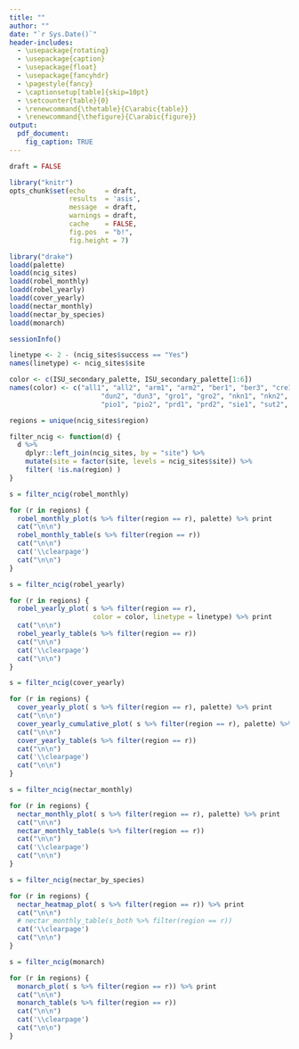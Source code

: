 ```yaml
---
title: ""
author: ""
date: "`r Sys.Date()`"
header-includes:
  - \usepackage{rotating}
  - \usepackage{caption} 
  - \usepackage{float}
  - \usepackage{fancyhdr}
  - \pagestyle{fancy}
  - \captionsetup[table]{skip=10pt}
  - \setcounter{table}{0}
  - \renewcommand{\thetable}{C\arabic{table}}
  - \renewcommand{\thefigure}{C\arabic{figure}}
output: 
  pdf_document:
    fig_caption: TRUE
---
```


\lhead{Appendix C}

```r
draft = FALSE

library("knitr")
opts_chunk$set(echo     = draft, 
               results  = 'asis',
               message  = draft,
               warnings = draft,
               cache    = FALSE,
               fig.pos  = "b!",
               fig.height = 7)
```

```r
library("drake")
loadd(palette)
loadd(ncig_sites)
loadd(robel_monthly)
loadd(robel_yearly)
loadd(cover_yearly)
loadd(nectar_monthly)
loadd(nectar_by_species)
loadd(monarch)
```

```r
sessionInfo()
```

\setlength{\tabcolsep}{3pt}


```r
linetype <- 2 - (ncig_sites$success == "Yes")
names(linetype) <- ncig_sites$site

color <- c(ISU_secondary_palette, ISU_secondary_palette[1:6])
names(color) <- c("all1", "all2", "arm1", "arm2", "ber1", "ber3", "cre1",
                       "dun2", "dun3", "gro1", "gro2", "nkn1", "nkn2", "nor1",
                       "pio1", "pio2", "prd1", "prd2", "sie1", "sut2", "ver1")

regions = unique(ncig_sites$region)

filter_ncig <- function(d) {
  d %>%
    dplyr::left_join(ncig_sites, by = "site") %>%
    mutate(site = factor(site, levels = ncig_sites$site)) %>%
    filter( !is.na(region) )
}
```

\rhead{Robel Pole Survey}


```r
s = filter_ncig(robel_monthly)

for (r in regions) {
  robel_monthly_plot(s %>% filter(region == r), palette) %>% print
  cat("\n\n")
  robel_monthly_table(s %>% filter(region == r))
  cat("\n\n")
  cat('\\clearpage')
  cat("\n\n")
}
```

```r
s = filter_ncig(robel_yearly)

for (r in regions) {
  robel_yearly_plot( s %>% filter(region == r), 
                     color = color, linetype = linetype) %>% print
  cat("\n\n")
  robel_yearly_table(s %>% filter(region == r))
  cat("\n\n")
  cat('\\clearpage')
  cat("\n\n")
}
```



\clearpage

\rhead{Daubenmire Survey}

```r
s = filter_ncig(cover_yearly)

for (r in regions) {
  cover_yearly_plot( s %>% filter(region == r), palette) %>% print
  cat("\n\n")
  cover_yearly_cumulative_plot( s %>% filter(region == r), palette) %>% print
  cat("\n\n")
  cover_yearly_table(s %>% filter(region == r))
  cat("\n\n")
  cat('\\clearpage')
  cat("\n\n")
}
```




\clearpage

\rhead{Nectar Plant Survey}


```r
s = filter_ncig(nectar_monthly)

for (r in regions) {
  nectar_monthly_plot( s %>% filter(region == r), palette) %>% print
  cat("\n\n")
  nectar_monthly_table(s %>% filter(region == r))
  cat("\n\n")
  cat('\\clearpage')
  cat("\n\n")
}
```



```r
s = filter_ncig(nectar_by_species)

for (r in regions) {
  nectar_heatmap_plot( s %>% filter(region == r)) %>% print
  cat("\n\n")
  # nectar_monthly_table(s_both %>% filter(region == r))
  cat('\\clearpage')
  cat("\n\n")
}
```



\clearpage

\rhead{Monarch Survey}

```r
s = filter_ncig(monarch)

for (r in regions) {
  monarch_plot( s %>% filter(region == r)) %>% print
  cat("\n\n")
  monarch_table(s %>% filter(region == r))
  cat("\n\n")
  cat('\\clearpage')
  cat("\n\n")
}
```

